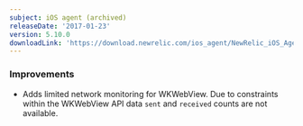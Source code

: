 ```yaml
---
subject: iOS agent (archived)
releaseDate: '2017-01-23'
version: 5.10.0
downloadLink: 'https://download.newrelic.com/ios_agent/NewRelic_iOS_Agent_5.10.0.zip'
---
```


### Improvements

* Adds limited network monitoring for WKWebView. Due to constraints within the WKWebView API data `sent` and `received` counts are not available.
